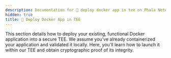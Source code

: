 ```yaml
---
description: Documentation for 🔄 deploy docker app in tee on Phala Network.
hidden: true
title: 🔄 Deploy Docker App in TEE
---
```



This section details how to deploy your existing, functional Docker application into a secure TEE. We assume you've already containerized your application and validated it locally. Here, you'll learn how to launch it within our TEE and obtain cryptographic proof of its integrity.
